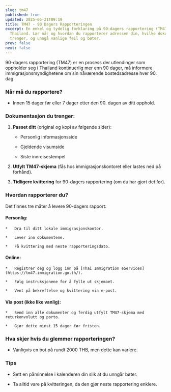 ```yaml
---
slug: tm47
published: true
updated: 2025-05-21T09:19
title: TM47 - 90 Dagers Rapporteringen
excerpt: En enkel og tydelig forklaring på 90-dagers rapportering (TM47) i
  Thailand. Lær når og hvordan du rapporterer adressen din, hvilke dokumenter du
  trenger, og unngå vanlige feil og bøter.
prev: false
next: false
---
```

90-dagers rapportering (TM47) er en prosess der utlendinger som oppholder seg i Thailand kontinuerlig mer enn 90 dager, må informere immigrasjonsmyndighetene om sin nåværende bostedsadresse hver 90. dag.

### Når må du rapportere?

*   Innen 15 dager før eller 7 dager etter den 90. dagen av ditt opphold.

### Dokumentasjon du trenger:

1.  **Passet ditt** (original og kopi av følgende sider):
    
    *   Personlig informasjonsside
        
    *   Gjeldende visumside
        
    *   Siste innreisestempel
        
2.  **Utfylt TM47-skjema** (fås hos immigrasjonskontoret eller lastes ned på forhånd).
    
3.  **Tidligere kvittering** for 90-dagers rapportering (om du har gjort det før).
    

### Hvordan rapporterer du?
Det finnes tre måter å levere 90-dagers rapport:

#### Personlig:
    
    *   Dra til ditt lokale immigrasjonskontor.
        
    *   Lever inn dokumentene.
        
    *   Få kvittering med neste rapporteringsdato.
        
#### Online:
    
    *   Registrer deg og logg inn på [Thai Immigration eServices](https://tm47.immigration.go.th/).
        
    *   Følg instruksjonene for å fylle ut skjemaet.
        
    *   Vent på bekreftelse og kvittering via e-post.
        
#### Via post (ikke like vanlig):
    
    *   Send inn alle dokumenter og ferdig utfylt TM47-skjema med returkonvolutt og porto.
        
    *   Gjør dette minst 15 dager før fristen.
        

### Hva skjer hvis du glemmer rapporteringen?

*   Vanligvis en bot på rundt 2000 THB, men dette kan variere.

### Tips

*   Sett en påminnelse i kalenderen din slik at du unngår bøter.
    
*   Ta alltid vare på kvitteringen, da den gjør neste rapportering enklere.
